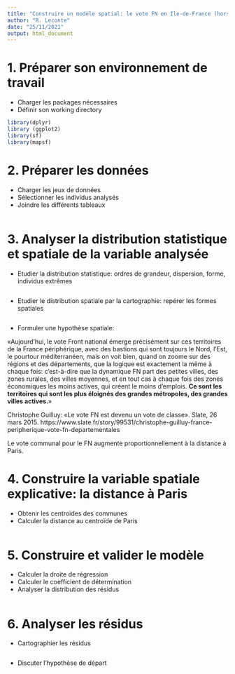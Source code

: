 ---
title: "Construire un modèle spatial: le vote FN en Ile-de-France (hors Paris)"
author: "R. Leconte"
date: "25/11/2021"
output: html_document
---




# 1. Préparer son environnement de travail 

- Charger les packages nécessaires
- Définir son working directory

```{r environnement}
library(dplyr)
library (ggplot2)
library(sf)
library(mapsf)


```




# 2. Préparer les données

- Charger les jeux de données
- Sélectionner les individus analysés
- Joindre les différents tableaux

```{r data}


```



# 3. Analyser la distribution statistique et spatiale de la variable analysée

- Etudier la distribution statistique: ordres de grandeur, dispersion, forme, individus extrêmes 

```{r dstat}

```


- Etudier le distribution spatiale par la cartographie: repérer les formes spatiales

```{r dspa}

```


- Formuler une hypothèse spatiale: 

«Aujourd’hui, le vote Front national émerge précisément sur ces territoires de la France périphérique, avec des bastions qui sont toujours le Nord, l’Est, le pourtour méditerranéen, mais on voit bien, quand on zoome sur des régions et des départements, que la logique est exactement la même à chaque fois: c’est-à-dire que la dynamique FN part des petites villes, des zones rurales, des villes moyennes, et en tout cas à chaque fois des zones économiques les moins actives, qui créent le moins d’emplois. **Ce sont les territoires qui sont les plus éloignés des grandes métropoles, des grandes villes actives.**»

Christophe Guilluy: «Le vote FN est devenu un vote de classe». Slate, 26 mars 2015. https://www.slate.fr/story/99531/christophe-guilluy-france-peripherique-vote-fn-departementales

Le vote communal pour le FN augmente proportionnellement à la distance à Paris. 


# 4. Construire la variable spatiale explicative: la distance à Paris

- Obtenir les centroïdes des communes 
- Calculer la distance au centroïde de Paris


```{r dist}



```



# 5. Construire et valider le modèle

- Calculer la droite de régression
- Calculer le coefficient de détermination
- Analyser la distribution des résidus

```{r model}



```


# 6. Analyser les résidus

- Cartographier les résidus

```{r residus}



```

- Discuter l'hypothèse de départ


